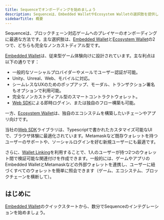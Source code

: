 ```yaml
---
title: Sequenceでオンボーディングを始めましょう
description: Sequenceは、Embedded WalletやEcosystem Walletの選択肢を提供し、ブロックチェーンゲームに最適なオンボーディングソリューションを提供します。Embedded Walletは、簡単なユーザー認証、さまざまなプラットフォーム対応、シームレスなユーザー体験を実現します。
sidebarTitle: 概要
---
```


Sequenceは、ブロックチェーン対応ゲームへのプレイヤーのオンボーディングに最適な方法です。主な選択肢は、[Embedded Wallet](/sdk/headless-wallet/quickstart)と[Ecosystem Wallet](/solutions/wallets/ecosystem/overview)の2つで、どちらも完全なノンカストディアル型です。

[Embedded Wallet](/sdk/headless-wallet/quickstart)は、従来型ゲーム体験向けに設計されています。主な利点は以下の通りです：
- 一般的なソーシャルプロバイダーやメールでユーザー認証が可能。
- Unity、Unreal、Web、モバイルに対応。
- シームレスなUXのためのポップアップ、モーダル、トランザクション署名もオプションで利用可能。
- 完全なノンカストディアル型のスマートコントラクトウォレット。
- [Web SDK](/sdk/web/overview)による即時ログイン、または独自のフロー構築も可能。

一方、[Ecosystem Wallet](/solutions/wallets/ecosystem/overview)は、独自のエコシステムを構築したいチェーンやアプリ向けです。

当社の[Web SDK](/sdk/web/overview)ライブラリは、Typescriptで書かれたカスタマイズ可能なUIで、ブラウザ体験に最適化されています。Metamaskなど既存ウォレットを持つユーザーのサポートや、ソーシャルログインを好む新規ユーザーにも最適です。

さらに、[Wallet Linking](/sdk/web/getting-started)を利用することで、1人のユーザーが持つ2つのウォレット間で検証可能な関連付けを作成できます。一般的には、ゲームやアプリのEmbedded WalletとMetamaskなどの外部ウォレットを連携し、ユーザーに紐づくすべてのウォレットを簡単に照会できます（ゲーム、エコシステム、ブロックチェーンを横断して）。

## はじめに
[Embedded Wallet](/sdk/headless-wallet/quickstart)のクイックスタートから、数分でSequenceのインテグレーションを始めましょう。
